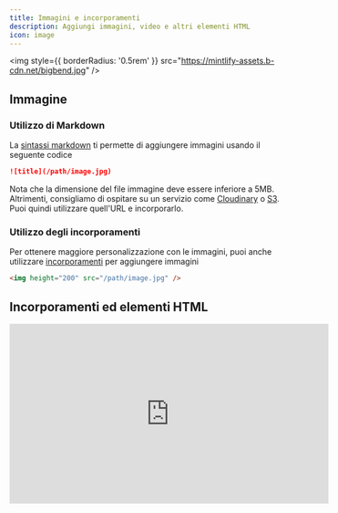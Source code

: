 ```yaml
---
title: Immagini e incorporamenti
description: Aggiungi immagini, video e altri elementi HTML
icon: image
---
```


<img style={{ borderRadius: '0.5rem' }} src="https://mintlify-assets.b-cdn.net/bigbend.jpg" />

## Immagine

### Utilizzo di Markdown

La [sintassi markdown](https://www.markdownguide.org/basic-syntax/#images) ti permette di aggiungere immagini usando il seguente codice

```md
![title](/path/image.jpg)
```

Nota che la dimensione del file immagine deve essere inferiore a 5MB. Altrimenti, consigliamo di ospitare su un servizio come [Cloudinary](https://cloudinary.com/) o [S3](https://aws.amazon.com/s3/). Puoi quindi utilizzare quell'URL e incorporarlo.

### Utilizzo degli incorporamenti

Per ottenere maggiore personalizzazione con le immagini, puoi anche utilizzare [incorporamenti](/writing-content/embed) per aggiungere immagini

```html
<img height="200" src="/path/image.jpg" />
```

## Incorporamenti ed elementi HTML

<iframe width="560" height="315" src="https://www.youtube.com/embed/4KzFe50RQkQ" title="YouTube video player" frameBorder="0" allow="accelerometer; autoplay; clipboard-write; encrypted-media; gyroscope; picture-in-picture" allowFullScreen style={{ width: '100%', borderRadius: '0.5rem' }} />

<br />

<Tip>
  Mintlify supporta [i tag HTML in Markdown](https://www.markdownguide.org/basic-syntax/#html). Questo è utile se preferisci i tag HTML alla sintassi Markdown e ti permette di creare documentazione con flessibilità infinita.
</Tip>

### iFrames

Carica un'altra pagina HTML all'interno del documento. Utilizzato più comunemente per incorporare video.

```html
<iframe src="https://www.youtube.com/embed/4KzFe50RQkQ"> </iframe>
```
